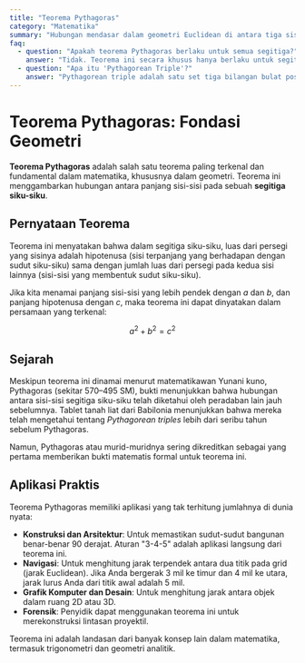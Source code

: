 ```yaml
---
title: "Teorema Pythagoras"
category: "Matematika"
summary: "Hubungan mendasar dalam geometri Euclidean di antara tiga sisi segitiga siku-siku, yang menyatakan bahwa kuadrat hipotenusa adalah jumlah kuadrat dari dua sisi lainnya."
faq:
  - question: "Apakah teorema Pythagoras berlaku untuk semua segitiga?"
    answer: "Tidak. Teorema ini secara khusus hanya berlaku untuk segitiga siku-siku, yaitu segitiga yang salah satu sudutnya tepat 90 derajat. Untuk segitiga non-siku-siku, hubungan antara sisi-sisinya dijelaskan oleh Hukum Kosinus, yang merupakan generalisasi dari teorema Pythagoras."
  - question: "Apa itu 'Pythagorean Triple'?"
    answer: "Pythagorean triple adalah satu set tiga bilangan bulat positif (a, b, c) yang memenuhi persamaan a² + b² = c². Contoh yang paling terkenal adalah (3, 4, 5), karena 3² + 4² = 9 + 16 = 25 = 5². Contoh lainnya termasuk (5, 12, 13) dan (8, 15, 17)."
---
```


# Teorema Pythagoras: Fondasi Geometri

**Teorema Pythagoras** adalah salah satu teorema paling terkenal dan fundamental dalam matematika, khususnya dalam geometri. Teorema ini menggambarkan hubungan antara panjang sisi-sisi pada sebuah **segitiga siku-siku**.

## Pernyataan Teorema

Teorema ini menyatakan bahwa dalam segitiga siku-siku, luas dari persegi yang sisinya adalah hipotenusa (sisi terpanjang yang berhadapan dengan sudut siku-siku) sama dengan jumlah luas dari persegi pada kedua sisi lainnya (sisi-sisi yang membentuk sudut siku-siku).

Jika kita menamai panjang sisi-sisi yang lebih pendek dengan $a$ dan $b$, dan panjang hipotenusa dengan $c$, maka teorema ini dapat dinyatakan dalam persamaan yang terkenal:

$$ a^2 + b^2 = c^2 $$

## Sejarah

Meskipun teorema ini dinamai menurut matematikawan Yunani kuno, Pythagoras (sekitar 570–495 SM), bukti menunjukkan bahwa hubungan antara sisi-sisi segitiga siku-siku telah diketahui oleh peradaban lain jauh sebelumnya. Tablet tanah liat dari Babilonia menunjukkan bahwa mereka telah mengetahui tentang *Pythagorean triples* lebih dari seribu tahun sebelum Pythagoras.

Namun, Pythagoras atau murid-muridnya sering dikreditkan sebagai yang pertama memberikan bukti matematis formal untuk teorema ini.

## Aplikasi Praktis

Teorema Pythagoras memiliki aplikasi yang tak terhitung jumlahnya di dunia nyata:
- **Konstruksi dan Arsitektur**: Untuk memastikan sudut-sudut bangunan benar-benar 90 derajat. Aturan "3-4-5" adalah aplikasi langsung dari teorema ini.
- **Navigasi**: Untuk menghitung jarak terpendek antara dua titik pada grid (jarak Euclidean). Jika Anda bergerak 3 mil ke timur dan 4 mil ke utara, jarak lurus Anda dari titik awal adalah 5 mil.
- **Grafik Komputer dan Desain**: Untuk menghitung jarak antara objek dalam ruang 2D atau 3D.
- **Forensik**: Penyidik dapat menggunakan teorema ini untuk merekonstruksi lintasan proyektil.

Teorema ini adalah landasan dari banyak konsep lain dalam matematika, termasuk trigonometri dan geometri analitik.
